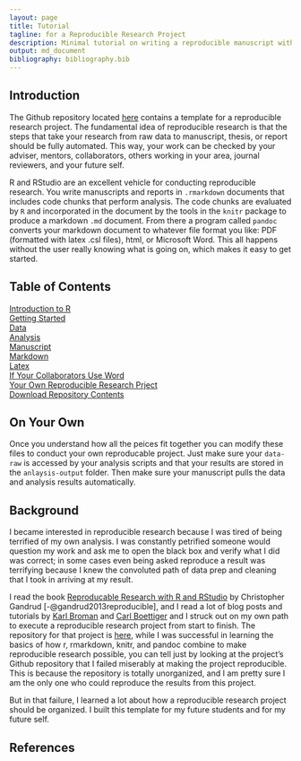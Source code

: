 ```yaml
---
layout: page
title: Tutorial
tagline: for a Reproducible Research Project
description: Minimal tutorial on writing a reproducible manuscript with R, and RStudio
output: md_document
bibliography: bibliography.bib
---
```


<!-- After knitting, paste the yaml header above  -->


## Introduction

The Github repository located [here](https://github.com/mindymallory/research-project-template) contains a template for a reproducible research project. The fundamental idea of reproducible research is that the steps that take your research from raw data to manuscript, thesis, or report should be fully automated. This way, your work can be checked by your adviser, mentors, collaborators, others working in your area, journal reviewers, and your future self. 

R and RStudio are an excellent vehicle for conducting reproducible research. You write manuscripts and reports in `.rmarkdown` documents that includes code chunks that perform analysis. The code chunks are evaluated by `R` and incorporated in the document by the tools in the `knitr` package to produce a markdown `.md` document. From there a program called `pandoc` converts your markdown document to whatever file format you like: PDF (formatted with latex .csl files), html, or Microsoft Word. This all happens without the user really knowing what is going on, which makes it easy to get started.    



## Table of Contents

[Introduction to R](/research-project-template/intro-to-r)  
[Getting Started](/research-project-template/getting-started)  
[Data](/research-project-template/data-raw)  
[Analysis](/research-project-template/analysis)  
[Manuscript](/research-project-template/manuscript)  
[Markdown](/research-project-template/markdown)  
[Latex](/research-project-template/latex)  
[If Your Collaborators Use Word](/research-project-template/need-word)  
[Your Own Reproducible Research Prject](on-your-own)  
[Download Repository Contents](https://github.com/mindymallory/research-project-template/tree/master)  

## On Your Own


Once you understand how all the peices fit together you can modify these
files to conduct your own reproducable project. Just make sure your
`data-raw` is accessed by your analysis scripts and that your results
are stored in the `anlaysis-output` folder. Then make sure your
manuscript pulls the data and analysis results automatically.


## Background

I became interested in reproducible research because I was tired of being terrified of my own analysis. I was constantly petrified someone would question my work and ask me to open the black box and verify what I did was correct; in some cases even being asked reproduce a result was terrifying because I knew the convoluted path of data prep and cleaning that I took in arriving at my result. 

I read the book [Reproducable Research with R and RStudio](http://www.amazon.com/Reproducible-Research-Studio-Chapman-Hall/dp/1466572841) by Christopher Gandrud [-@gandrud2013reproducible], and I read a lot of blog posts and tutorials by [Karl Broman](http://kbroman.org/pages/software.html) and [Carl Boettiger](http://www.carlboettiger.info/2012/05/06/research-workflow.html) and I struck out on my own path to execute a reproducible research project from start to finish. The repository for that project is [here](https://github.com/mindymallory/BBOBAS), while I was successful in learning the basics of how r, rmarkdown, knitr, and pandoc combine to make reproducible research possible, you can tell just by looking at the project's Github repository that I failed miserably at making the project reproducible. This is because the repository is totally unorganized, and I am pretty sure I am the only one who could reproduce the results from this project. 

But in that failure, I learned a lot about how a reproducible research project should be organized. I built this template for my future students and for my future self.


## References
